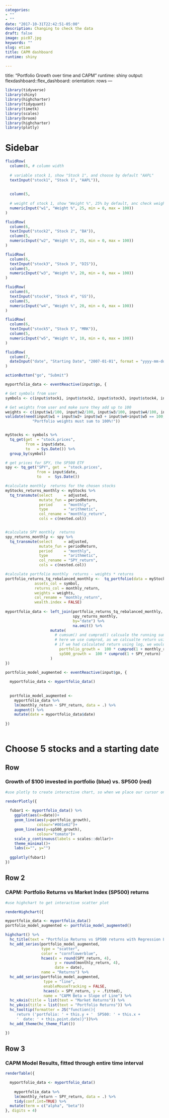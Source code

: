 ```yaml
---
categories:
- ""
- ""
date: "2017-10-31T22:42:51-05:00"
description: Changing to check the data
draft: false
image: pic07.jpg
keywords: ""
slug: etiam
title: CAPM dashboard
runtime: shiny

---
```


title: "Portfolio Growth over time and CAPM"
runtime: shiny
output:
  flexdashboard::flex_dashboard:
    orientation: rows
---

```r
library(tidyverse)
library(shiny)
library(highcharter)
library(tidyquant)
library(timetk)
library(scales)
library(broom)
library(highcharter)
library(plotly)
```

# Sidebar {.sidebar data-width="230"}

```r

fluidRow(
  column(6, # column width
         
  # variable stock 1, show "Stock 1", and choose by default "AAPL"
  textInput("stock1", "Stock 1", "AAPL")),
  
  
  column(5,
  
  # weight of stock 1, show "Weight %", 25% by default, anc check weight is 0-100
  numericInput("w1", "Weight %", 25, min = 0, max = 100))
)  

fluidRow(
  column(6,
  textInput("stock2", "Stock 2", "BA")),
  column(5,
  numericInput("w2", "Weight %", 25, min = 0, max = 100))
)

fluidRow(
  column(6,
  textInput("stock3", "Stock 3", "DIS")),
  column(5,
  numericInput("w3", "Weight %", 20, min = 0, max = 100))
)

fluidRow(
  column(6,
  textInput("stock4", "Stock 4", "GS")),
  column(5,
  numericInput("w4", "Weight %", 20, min = 0, max = 100))
)

fluidRow(
  column(6,
  textInput("stock5", "Stock 5", "MRK")),
  column(5,
  numericInput("w5", "Weight %", 10, min = 0, max = 100))
)

fluidRow(
  column(7,
  dateInput("date", "Starting Date", "2007-01-01", format = "yyyy-mm-dd"))
)

actionButton("go", "Submit")
```

```r
myportfolio_data <- eventReactive(input$go, {

# Get symbols from user  
symbols <- c(input$stock1, input$stock2, input$stock3, input$stock4, input$stock5)

# Get weights from user and make sure they add up to 100
weights <- c(input$w1/100, input$w2/100, input$w3/100, input$w4/100, input$w5/100)
validate(need(input$w1 + input$w2+ input$w3 + input$w4+input$w5 == 100,
            "Portfolio weights must sum to 100%!"))


myStocks <- symbols %>% 
  tq_get(get  = "stock.prices",
         from = input$date,
         to   = Sys.Date()) %>%
  group_by(symbol) 

# get prices for SPY, the SP500 ETF
spy <- tq_get("SPY", get  = "stock.prices",
              from = input$date,
              to   =  Sys.Date()) 

#calculate monthly  returns for the chosen stocks
myStocks_returns_monthly <- myStocks %>% 
  tq_transmute(select     = adjusted, 
               mutate_fun = periodReturn, 
               period     = "monthly", 
               type       = "arithmetic",
               col_rename = "monthly_return",
               cols = c(nested.col)) 


#calculate SPY monthly  returns
spy_returns_monthly <- spy %>%
  tq_transmute(select     = adjusted, 
               mutate_fun = periodReturn, 
               period     = "monthly", 
               type       = "arithmetic",
               col_rename = "SPY_return",
               cols = c(nested.col))

#calculate portfolio monthly  returns - weights * returns
portfolio_returns_tq_rebalanced_monthly <-  tq_portfolio(data = myStocks_returns_monthly,
             assets_col = symbol,
             returns_col = monthly_return,
             weights = weights,
             col_rename = "monthly_return",
             wealth.index = FALSE)
  
myportfolio_data <- left_join(portfolio_returns_tq_rebalanced_monthly, 
                              spy_returns_monthly, 
                              by="date") %>% 
                              na.omit() %>% 
                    mutate(
                      # cumsum() and cumprod() calcuale the running sum/product
                      # here we use cumprod, as we calcualte return using type=arithmetic
                      # if we had calculated return using log, we would need cumsum
                        portfolio_growth =  100 * cumprod(1 + monthly_return),
                        sp500_growth = 	100 * cumprod(1 + SPY_return)
                    )
})

portfolio_model_augmented <- eventReactive(input$go, {
  
  myportfolio_data <- myportfolio_data()
  
  
  portfolio_model_augmented <- 
    myportfolio_data %>% 
    lm(monthly_return ~ SPY_return, data = .) %>% 
    augment() %>% 
    mutate(date = myportfolio_data$date)
  
})
  
```

# Choose 5 stocks and a starting date

## Row {data-height="320"}

### Growth of \$100 invested in portfolio (blue) vs. SP500 (red)

```r
#use plotly to create interactive chart, so when we place our cursor on ti, we can see values

renderPlotly({
  
  fubar1 <- myportfolio_data() %>% 
    ggplot(aes(x=date))+
    geom_line(aes(y=portfolio_growth),
              colour="#001e62")+
    geom_line(aes(y=sp500_growth),
              colour="tomato")+
    scale_y_continuous(labels = scales::dollar)+
    theme_minimal()+
    labs(x="", y="")  
    
  ggplotly(fubar1)
})


```

## Row 2 {data-height="320"}

### CAPM: Portfolio Returns vs Market Index (SP500) returns

```r
#use highchart to get interactive scatter plot

renderHighchart({

myportfolio_data <- myportfolio_data()
portfolio_model_augmented <- portfolio_model_augmented()

highchart() %>% 
  hc_title(text = "Portfolio Returns vs SP500 returns with Regression Line") %>% 
  hc_add_series(portfolio_model_augmented, 
                type = "scatter",
                color = "cornflowerblue",
                hcaes(x = round(SPY_return, 4), 
                      y = round(monthly_return, 4),
                      date = date), 
                name = "Returns") %>%
  hc_add_series(portfolio_model_augmented, 
                 type = "line", 
                 enableMouseTracking = FALSE,
                 hcaes(x = SPY_return, y = .fitted), 
                 name = "CAPM Beta = Slope of Line") %>% 
  hc_xAxis(title = list(text = "Market Returns")) %>% 
  hc_yAxis(title = list(text = "Portfolio Returns")) %>% 
  hc_tooltip(formatter = JS("function(){
     return ('portfolio: ' + this.y + '  SP500: ' + this.x +  
     '  date: ' + this.point.date)}"))%>% 
  hc_add_theme(hc_theme_flat())

})
```

## Row 3 {data-height="100"}

### CAPM Model Results, fitted through entire time interval

```r
renderTable({

  myportfolio_data <- myportfolio_data()
  
    myportfolio_data %>% 
    lm(monthly_return ~ SPY_return, data = .) %>% 
    tidy(conf.int=TRUE) %>% 
  mutate(term = c("alpha", "beta"))
}, digits = 4)
```
